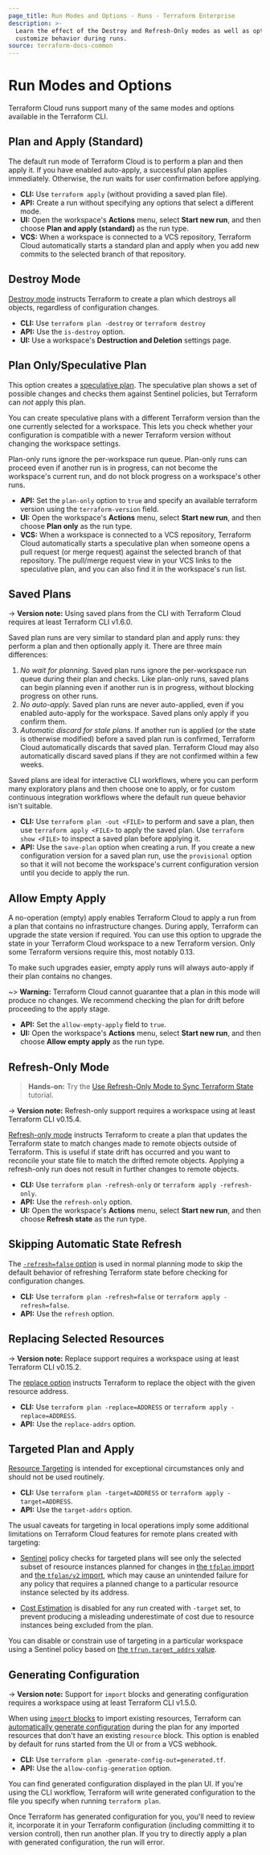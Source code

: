 ```yaml
---
page_title: Run Modes and Options - Runs - Terraform Enterprise
description: >-
  Learn the effect of the Destroy and Refresh-Only modes as well as options to
  customize behavior during runs.
source: terraform-docs-common
---
```


# Run Modes and Options

Terraform Cloud runs support many of the same modes and options available in the Terraform CLI.

## Plan and Apply (Standard)

The default run mode of Terraform Cloud is to perform a plan and then apply it. If you have enabled auto-apply, a successful plan applies immediately. Otherwise, the run waits for user confirmation before applying.

-   **CLI:** Use `terraform apply` (without providing a saved plan file).
-   **API:** Create a run without specifying any options that select a different mode.
-   **UI:** Open the workspace's **Actions** menu, select **Start new run**, and then choose **Plan and apply (standard)** as the run type.
-   **VCS:** When a workspace is connected to a VCS repository, Terraform Cloud automatically starts a standard plan and apply when you add new commits to the selected branch of that repository.

## Destroy Mode

[Destroy mode](/terraform/cli/commands/plan#planning-modes) instructs Terraform to create a plan which destroys all objects, regardless of configuration changes.

-   **CLI:** Use `terraform plan -destroy` or `terraform destroy`
-   **API:** Use the `is-destroy` option.
-   **UI:** Use a workspace's **Destruction and Deletion** settings page.

## Plan Only/Speculative Plan

This option creates a [speculative plan](/terraform/enterprise/run/remote-operations#speculative-plans). The speculative plan shows a set of possible changes and checks them against Sentinel policies, but Terraform can _not_ apply this plan.

You can create speculative plans with a different Terraform version than the one currently selected for a workspace. This lets you check whether your configuration is compatible with a newer Terraform version without changing the workspace settings.

Plan-only runs ignore the per-workspace run queue. Plan-only runs can proceed even if another run is in progress, can not become the workspace's current run, and do not block progress on a workspace's other runs.

-   **API:** Set the `plan-only` option to `true` and specify an available terraform version using the `terraform-version` field.
-   **UI:** Open the workspace's **Actions** menu, select **Start new run**, and then choose **Plan only** as the run type.
-   **VCS:** When a workspace is connected to a VCS repository, Terraform Cloud automatically starts a speculative plan when someone opens a pull request (or merge request) against the selected branch of that repository.  The pull/merge request view in your VCS links to the speculative plan, and you can also find it in the workspace's run list.

<!-- BEGIN: TFC:only name:save-plan -->

## Saved Plans

-> **Version note:** Using saved plans from the CLI with Terraform Cloud requires at least Terraform CLI v1.6.0.

Saved plan runs are very similar to standard plan and apply runs: they perform a plan and then optionally apply it. There are three main differences:

1.  _No wait for planning._ Saved plan runs ignore the per-workspace run queue during their plan and checks. Like plan-only runs, saved plans can begin planning even if another run is in progress, without blocking progress on other runs.
2.  _No auto-apply._ Saved plan runs are never auto-applied, even if you enabled auto-apply for the workspace. Saved plans only apply if you confirm them.
3.  _Automatic discard for stale plans._ If another run is applied (or the state is otherwise modified) before a saved plan run is confirmed, Terraform Cloud automatically discards that saved plan. Terraform Cloud may also automatically discard saved plans if they are not confirmed within a few weeks.

Saved plans are ideal for interactive CLI workflows, where you can perform many exploratory plans and then choose one to apply, or for custom continuous integration workflows where the default run queue behavior isn't suitable.

-   **CLI:** Use `terraform plan -out <FILE>` to perform and save a plan, then use `terraform apply <FILE>` to apply the saved plan. Use `terraform show <FILE>` to inspect a saved plan before applying it.
-   **API:** Use the `save-plan` option when creating a run. If you create a new configuration version for a saved plan run, use the `provisional` option so that it will not become the workspace's current configuration version until you decide to apply the run.

<!-- END: TFC:only name:save-plan -->

## Allow Empty Apply

A no-operation (empty) apply enables Terraform Cloud to apply a run from a plan that contains no infrastructure changes. During apply, Terraform can upgrade the state version if required. You can use this option to upgrade the state in your Terraform Cloud workspace to a new Terraform version. Only some Terraform versions require this, most notably 0.13.

To make such upgrades easier, empty apply runs will always auto-apply if their plan contains no changes.

~> **Warning:** Terraform Cloud cannot guarantee that a plan in this mode will produce no changes. We recommend checking the plan for drift before proceeding to the apply stage.

-   **API:** Set the `allow-empty-apply` field to `true`.
-   **UI:** Open the workspace's **Actions** menu, select **Start new run**, and then choose **Allow empty apply** as the run type.

## Refresh-Only Mode

> **Hands-on:** Try the [Use Refresh-Only Mode to Sync Terraform State](/terraform/tutorials/state/refresh) tutorial.

-> **Version note:** Refresh-only support requires a workspace using at least Terraform CLI v0.15.4.

[Refresh-only mode](/terraform/cli/commands/plan#planning-modes) instructs Terraform to create a plan that updates the Terraform state to match changes made to remote objects outside of Terraform. This is useful if state drift has occurred and you want to reconcile your state file to match the drifted remote objects. Applying a refresh-only run does not result in further changes to remote objects.

-   **CLI:** Use `terraform plan -refresh-only` or `terraform apply -refresh-only`.
-   **API:** Use the `refresh-only` option.
-   **UI:** Open the workspace's **Actions** menu, select **Start new run**, and then choose **Refresh state** as the run type.

## Skipping Automatic State Refresh

The [`-refresh=false` option](/terraform/cli/commands/plan#refresh-false) is used in normal planning mode to skip the default behavior of refreshing Terraform state before checking for configuration changes.

-   **CLI:** Use `terraform plan -refresh=false` or `terraform apply -refresh=false`.
-   **API:** Use the `refresh` option.

## Replacing Selected Resources

-> **Version note:** Replace support requires a workspace using at least Terraform CLI v0.15.2.

The [replace option](/terraform/cli/commands/plan#replace-address) instructs Terraform to replace the object with the given resource address.

-   **CLI:** Use `terraform plan -replace=ADDRESS` or `terraform apply -replace=ADDRESS`.
-   **API:** Use the `replace-addrs` option.

## Targeted Plan and Apply

[Resource Targeting](/terraform/cli/commands/plan#resource-targeting) is intended for exceptional circumstances only and should not be used routinely.

-   **CLI:** Use `terraform plan -target=ADDRESS` or `terraform apply -target=ADDRESS`.
-   **API:** Use the `target-addrs` option.

The usual caveats for targeting in local operations imply some additional limitations on Terraform Cloud features for remote plans created with targeting:

-   [Sentinel](/terraform/enterprise/policy-enforcement) policy checks for targeted plans will see only the selected subset of resource instances planned for changes in [the `tfplan` import](/terraform/enterprise/policy-enforcement/sentinel/import/tfplan) and [the `tfplan/v2` import](/terraform/enterprise/policy-enforcement/sentinel/import/tfplan-v2), which may cause an unintended failure for any policy that requires a planned change to a particular resource instance selected by its address.

-   [Cost Estimation](/terraform/enterprise/cost-estimation) is disabled for any run created with `-target` set, to prevent producing a misleading underestimate of cost due to resource instances being excluded from the plan.

You can disable or constrain use of targeting in a particular workspace using a Sentinel policy based on [the `tfrun.target_addrs` value](/terraform/enterprise/policy-enforcement/sentinel/import/tfrun#value-target_addrs).

## Generating Configuration

-> **Version note:** Support for `import` blocks and generating configuration requires a workspace using at least Terraform CLI v1.5.0.

When using [`import` blocks](/terraform/language/import) to import existing resources, Terraform can [automatically generate configuration](/terraform/language/import/generating-configuration) during the plan for any imported resources that don't have an existing `resource` block. This option is enabled by default for runs started from the UI or from a VCS webhook.

-   **CLI:** Use `terraform plan -generate-config-out=generated.tf`.
-   **API:** Use the `allow-config-generation` option.

You can find generated configuration displayed in the plan UI. If you're using the CLI workflow, Terraform will write generated configuration to the file you specify when running `terraform plan`.

Once Terraform has generated configuration for you, you'll need to review it, incorporate it in your Terraform configuration (including committing it to version control), then run another plan. If you try to directly apply a plan with generated configuration, the run will error.
